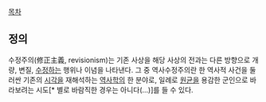 [[목차]]
== 정의 ==
수정주의(修正主義, revisionism)는 기존 사상을 해당 사상의 전과는 다른 방향으로 개량, 변질, [[수정]]하는 행위나 이념을 나타낸다.
그 중 역사수정주의란 한 역사적 사건을 둘러싼 기존의 [[시각]]을 재해석하는 [[역사학]]의 한 분야로, 일례로 [[원균]]을 용감한 군인으로 바라보려는 시도[* 별로 바람직한 경우는 아니다(...)]를 들 수 있다.
